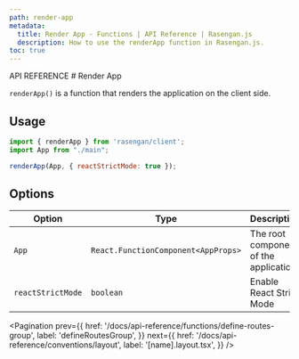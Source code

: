 ```yaml
---
path: render-app
metadata:
  title: Render App - Functions | API Reference | Rasengan.js
  description: How to use the renderApp function in Rasengan.js.
toc: true
---
```



<span className="text-[12px] font-mono-regular text-foreground/60">
  API REFERENCE
</span>
# Render App

`renderApp()` is a function that renders the application on the client side.

## Usage 

```js title="main.js" showLineNumbers 
import { renderApp } from 'rasengan/client';
import App from "./main";

renderApp(App, { reactStrictMode: true });
```

## Options

| Option                      | Type                                       | Description | Default |
|-----------------------------|--------------------------------------------|-------------|---------|
| `App`                       | `React.FunctionComponent<AppProps>`        | The root component of the application | - |
| `reactStrictMode`           | `boolean`                                  | Enable React Strict Mode | `true` |

<Pagination 
  prev={{
    href: '/docs/api-reference/functions/define-routes-group',
    label: 'defineRoutesGroup',
  }}
  next={{
    href: '/docs/api-reference/conventions/layout',
    label: '[name].layout.tsx',
  }}
/>